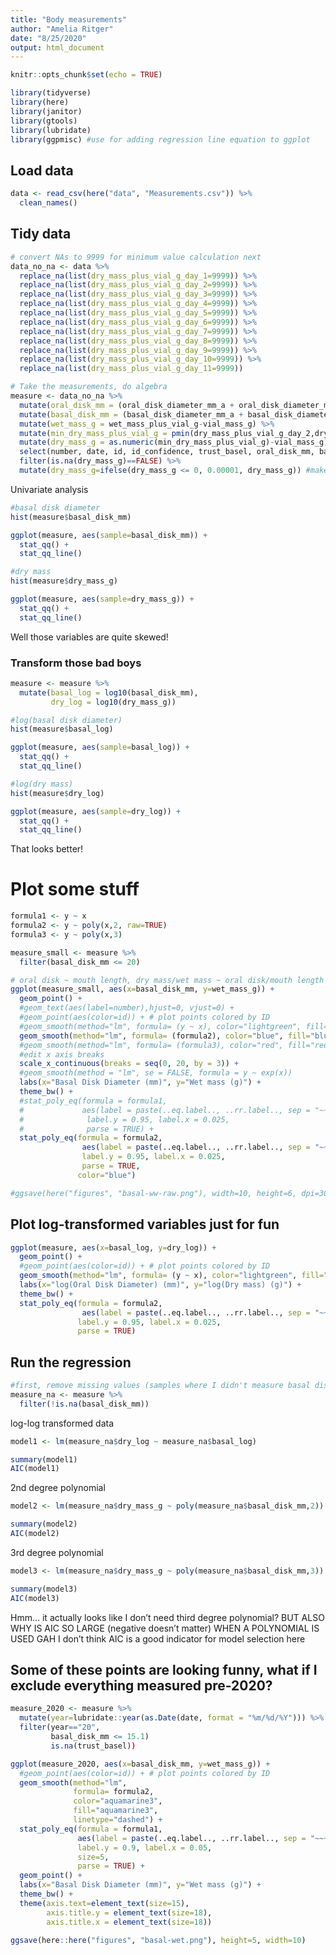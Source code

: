 ```yaml
---
title: "Body measurements"
author: "Amelia Ritger"
date: "8/25/2020"
output: html_document
---
```


```r
knitr::opts_chunk$set(echo = TRUE)

library(tidyverse)
library(here)
library(janitor)
library(gtools)
library(lubridate)
library(ggpmisc) #use for adding regression line equation to ggplot
```

## Load data
```r
data <- read_csv(here("data", "Measurements.csv")) %>% 
  clean_names()
```

## Tidy data
```r
# convert NAs to 9999 for minimum value calculation next
data_no_na <- data %>%
  replace_na(list(dry_mass_plus_vial_g_day_1=9999)) %>%
  replace_na(list(dry_mass_plus_vial_g_day_2=9999)) %>%
  replace_na(list(dry_mass_plus_vial_g_day_3=9999)) %>%
  replace_na(list(dry_mass_plus_vial_g_day_4=9999)) %>%
  replace_na(list(dry_mass_plus_vial_g_day_5=9999)) %>%
  replace_na(list(dry_mass_plus_vial_g_day_6=9999)) %>%
  replace_na(list(dry_mass_plus_vial_g_day_7=9999)) %>%
  replace_na(list(dry_mass_plus_vial_g_day_8=9999)) %>%
  replace_na(list(dry_mass_plus_vial_g_day_9=9999)) %>%
  replace_na(list(dry_mass_plus_vial_g_day_10=9999)) %>%
  replace_na(list(dry_mass_plus_vial_g_day_11=9999))

# Take the measurements, do algebra
measure <- data_no_na %>%
  mutate(oral_disk_mm = (oral_disk_diameter_mm_a + oral_disk_diameter_mm_b)/2) %>%
  mutate(basal_disk_mm = (basal_disk_diameter_mm_a + basal_disk_diameter_mm_b)/2) %>%
  mutate(wet_mass_g = wet_mass_plus_vial_g-vial_mass_g) %>%
  mutate(min_dry_mass_plus_vial_g = pmin(dry_mass_plus_vial_g_day_2,dry_mass_plus_vial_g_day_3,dry_mass_plus_vial_g_day_4,dry_mass_plus_vial_g_day_5, dry_mass_plus_vial_g_day_6,dry_mass_plus_vial_g_day_7,dry_mass_plus_vial_g_day_8,dry_mass_plus_vial_g_day_9,dry_mass_plus_vial_g_day_10,dry_mass_plus_vial_g_day_11)) %>%
  mutate(dry_mass_g = as.numeric(min_dry_mass_plus_vial_g)-vial_mass_g) %>%
  select(number, date, id, id_confidence, trust_basel, oral_disk_mm, basal_disk_mm, mouth_length_mm, vial_mass_g, min_dry_mass_plus_vial_g, wet_mass_g, dry_mass_g) %>% 
  filter(is.na(dry_mass_g)==FALSE) %>% 
  mutate(dry_mass_g=ifelse(dry_mass_g <= 0, 0.00001, dry_mass_g)) #make negative or zero values (samples 85, 160) very small greater than zero values

```

Univariate analysis
```r
#basal disk diameter
hist(measure$basal_disk_mm)

ggplot(measure, aes(sample=basal_disk_mm)) +
  stat_qq() +
  stat_qq_line()

#dry mass
hist(measure$dry_mass_g)

ggplot(measure, aes(sample=dry_mass_g)) +
  stat_qq() +
  stat_qq_line()
```

Well those variables are quite skewed!

### Transform those bad boys
```r
measure <- measure %>% 
  mutate(basal_log = log10(basal_disk_mm),
         dry_log = log10(dry_mass_g))

#log(basal disk diameter)
hist(measure$basal_log)

ggplot(measure, aes(sample=basal_log)) +
  stat_qq() +
  stat_qq_line()

#log(dry mass)
hist(measure$dry_log)

ggplot(measure, aes(sample=dry_log)) +
  stat_qq() +
  stat_qq_line()
```

That looks better!

# Plot some stuff
```r
formula1 <- y ~ x
formula2 <- y ~ poly(x,2, raw=TRUE)
formula3 <- y ~ poly(x,3)

measure_small <- measure %>%
  filter(basal_disk_mm <= 20)

# oral disk ~ mouth length, dry mass/wet mass ~ oral disk/mouth length
ggplot(measure_small, aes(x=basal_disk_mm, y=wet_mass_g)) +
  geom_point() +
  #geom_text(aes(label=number),hjust=0, vjust=0) +
  #geom_point(aes(color=id)) + # plot points colored by ID
  #geom_smooth(method="lm", formula= (y ~ x), color="lightgreen", fill="lightgreen", linetype="dashed") + 
  geom_smooth(method="lm", formula= (formula2), color="blue", fill="blue", linetype="dashed") +
  #geom_smooth(method="lm", formula= (formula3), color="red", fill="red", linetype="dashed") +
  #edit x axis breaks
  scale_x_continuous(breaks = seq(0, 20, by = 3)) +
  #geom_smooth(method = "lm", se = FALSE, formula = y ~ exp(x))
  labs(x="Basal Disk Diameter (mm)", y="Wet mass (g)") +
  theme_bw() +
  #stat_poly_eq(formula = formula1, 
  #             aes(label = paste(..eq.label.., ..rr.label.., sep = "~~~")), 
  #              label.y = 0.95, label.x = 0.025,
  #              parse = TRUE) +
  stat_poly_eq(formula = formula2, 
                aes(label = paste(..eq.label.., ..rr.label.., sep = "~~~")),
                label.y = 0.95, label.x = 0.025,
                parse = TRUE,
               color="blue")

#ggsave(here("figures", "basal-ww-raw.png"), width=10, height=6, dpi=300)

```

## Plot log-transformed variables just for fun
```r
ggplot(measure, aes(x=basal_log, y=dry_log)) +
  geom_point() +
  #geom_point(aes(color=id)) + # plot points colored by ID
  geom_smooth(method="lm", formula= (y ~ x), color="lightgreen", fill="lightgreen", linetype="dashed") +
  labs(x="log(Oral Disk Diameter) (mm)", y="log(Dry mass) (g)") +
  theme_bw() +
  stat_poly_eq(formula = formula2, 
                aes(label = paste(..eq.label.., ..rr.label.., sep = "~~~")), 
               label.y = 0.95, label.x = 0.025,
               parse = TRUE)
```

## Run the regression
```r
#first, remove missing values (samples where I didn't measure basal disk diameter)
measure_na <- measure %>% 
  filter(!is.na(basal_disk_mm))
```

log-log transformed data
```r
model1 <- lm(measure_na$dry_log ~ measure_na$basal_log)

summary(model1)
AIC(model1)
```

2nd degree polynomial
```r
model2 <- lm(measure_na$dry_mass_g ~ poly(measure_na$basal_disk_mm,2))

summary(model2)
AIC(model2)
```

3rd degree polynomial
```r
model3 <- lm(measure_na$dry_mass_g ~ poly(measure_na$basal_disk_mm,3))

summary(model3)
AIC(model3)
```

Hmm... it actually looks like I don't need third degree polynomial? BUT ALSO WHY IS AIC SO LARGE (negative doesn't matter) WHEN A POLYNOMIAL IS USED GAH I don't think AIC is a good indicator for model selection here

## Some of these points are looking funny, what if I exclude everything measured pre-2020?
```r
measure_2020 <- measure %>% 
  mutate(year=lubridate::year(as.Date(date, format = "%m/%d/%Y"))) %>% 
  filter(year=="20",
         basal_disk_mm <= 15.1)
         is.na(trust_basel))

ggplot(measure_2020, aes(x=basal_disk_mm, y=wet_mass_g)) +
  #geom_point(aes(color=id)) + # plot points colored by ID
  geom_smooth(method="lm", 
              formula= formula2,
              color="aquamarine3",
              fill="aquamarine3",
              linetype="dashed") +
  stat_poly_eq(formula = formula1, 
               aes(label = paste(..eq.label.., ..rr.label.., sep = "~~~")), 
               label.y = 0.9, label.x = 0.05,
               size=5,
               parse = TRUE) +
  geom_point() +
  labs(x="Basal Disk Diameter (mm)", y="Wet mass (g)") +
  theme_bw() +
  theme(axis.text=element_text(size=15),
        axis.title.y = element_text(size=18),
        axis.title.x = element_text(size=18))

ggsave(here::here("figures", "basal-wet.png"), height=5, width=10)
```




